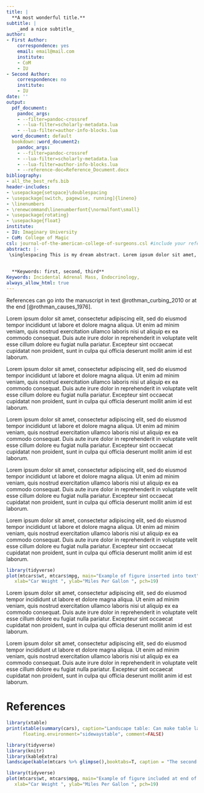 ```yaml
---
title: |
  **A most wonderful title.**
subtitle: |
    _and a nice subtitle_
author:
- First Author:
    correspondence: yes
    email: email@mail.com
    institute:
    - CoM
    - IU
- Second Author:
    correspondence: no
    institute:
    - IU
date: ''
output:
  pdf_document:
    pandoc_args:
    - --filter=pandoc-crossref
    - --lua-filter=scholarly-metadata.lua
    - --lua-filter=author-info-blocks.lua
  word_document: default
  bookdown::word_document2:
    pandoc_args:
    - --filter=pandoc-crossref
    - --lua-filter=scholarly-metadata.lua
    - --lua-filter=author-info-blocks.lua
    - --reference-doc=Reference_Document.docx
bibliography:
- all_the_best_refs.bib
header-includes:
- \usepackage{setspace}\doublespacing
- \usepackage[switch, pagewise, running]{lineno}
- \linenumbers
- \renewcommand\linenumberfont{\normalfont\small}
- \usepackage{rotating}
- \usepackage{float}
institute:
- IU: Imaginary University
- CoM: College of Magic
csl: journal-of-the-american-college-of-surgeons.csl #include your reference format of choice here.
abstract: |-
 \singlespacing This is my dream abstract. Lorem ipsum dolor sit amet, consectetur adipiscing elit, sed do eiusmod tempor incididunt ut labore et dolore magna aliqua. Ut enim ad minim veniam, quis nostrud exercitation ullamco laboris nisi ut aliquip ex ea commodo consequat. Duis aute irure dolor in reprehenderit in voluptate velit esse cillum dolore eu fugiat nulla pariatur. Excepteur sint occaecat cupidatat non proident, sunt in culpa qui officia deserunt mollit anim id est laborum.
  
  
  **Keywords: first, second, third**
Keywords: Incidental Adrenal Mass, Endocrinology,
always_allow_html: true
---
```


\twocolumn
\doublespacing
<!--\newpage-->
\pagewiselinenumbers
\begin{center}
\textbf{Introduction:}
\end{center}


References can go into the manuscript in text @rothman_curbing_2010 or at the end [@rothman_causes_1976].

Lorem ipsum dolor sit amet, consectetur adipiscing elit, sed do eiusmod tempor incididunt ut labore et dolore magna aliqua. Ut enim ad minim veniam, quis nostrud exercitation ullamco laboris nisi ut aliquip ex ea commodo consequat. Duis aute irure dolor in reprehenderit in voluptate velit esse cillum dolore eu fugiat nulla pariatur. Excepteur sint occaecat cupidatat non proident, sunt in culpa qui officia deserunt mollit anim id est laborum.

Lorem ipsum dolor sit amet, consectetur adipiscing elit, sed do eiusmod tempor incididunt ut labore et dolore magna aliqua. Ut enim ad minim veniam, quis nostrud exercitation ullamco laboris nisi ut aliquip ex ea commodo consequat. Duis aute irure dolor in reprehenderit in voluptate velit esse cillum dolore eu fugiat nulla pariatur. Excepteur sint occaecat cupidatat non proident, sunt in culpa qui officia deserunt mollit anim id est laborum.


Lorem ipsum dolor sit amet, consectetur adipiscing elit, sed do eiusmod tempor incididunt ut labore et dolore magna aliqua. Ut enim ad minim veniam, quis nostrud exercitation ullamco laboris nisi ut aliquip ex ea commodo consequat. Duis aute irure dolor in reprehenderit in voluptate velit esse cillum dolore eu fugiat nulla pariatur. Excepteur sint occaecat cupidatat non proident, sunt in culpa qui officia deserunt mollit anim id est laborum.

Lorem ipsum dolor sit amet, consectetur adipiscing elit, sed do eiusmod tempor incididunt ut labore et dolore magna aliqua. Ut enim ad minim veniam, quis nostrud exercitation ullamco laboris nisi ut aliquip ex ea commodo consequat. Duis aute irure dolor in reprehenderit in voluptate velit esse cillum dolore eu fugiat nulla pariatur. Excepteur sint occaecat cupidatat non proident, sunt in culpa qui officia deserunt mollit anim id est laborum.

Lorem ipsum dolor sit amet, consectetur adipiscing elit, sed do eiusmod tempor incididunt ut labore et dolore magna aliqua. Ut enim ad minim veniam, quis nostrud exercitation ullamco laboris nisi ut aliquip ex ea commodo consequat. Duis aute irure dolor in reprehenderit in voluptate velit esse cillum dolore eu fugiat nulla pariatur. Excepteur sint occaecat cupidatat non proident, sunt in culpa qui officia deserunt mollit anim id est laborum.

```r
library(tidyverse)
plot(mtcars$wt, mtcars$mpg, main="Example of figure inserted into text",
   xlab="Car Weight ", ylab="Miles Per Gallon ", pch=19)
```

Lorem ipsum dolor sit amet, consectetur adipiscing elit, sed do eiusmod tempor incididunt ut labore et dolore magna aliqua. Ut enim ad minim veniam, quis nostrud exercitation ullamco laboris nisi ut aliquip ex ea commodo consequat. Duis aute irure dolor in reprehenderit in voluptate velit esse cillum dolore eu fugiat nulla pariatur. Excepteur sint occaecat cupidatat non proident, sunt in culpa qui officia deserunt mollit anim id est laborum.


Lorem ipsum dolor sit amet, consectetur adipiscing elit, sed do eiusmod tempor incididunt ut labore et dolore magna aliqua. Ut enim ad minim veniam, quis nostrud exercitation ullamco laboris nisi ut aliquip ex ea commodo consequat. Duis aute irure dolor in reprehenderit in voluptate velit esse cillum dolore eu fugiat nulla pariatur. Excepteur sint occaecat cupidatat non proident, sunt in culpa qui officia deserunt mollit anim id est laborum.



\newpage
\singlespacing
\onecolumn
# References

<div id="refs"></div>

\newpage

```r
library(xtable)
print(xtable(summary(cars), caption="Landscape table: Can make table landscape with xtable"),
      floating.environment="sidewaystable", comment=FALSE)
```

```r
library(tidyverse)
library(knitr)
library(kableExtra)
landscape(kable(mtcars %>% glimpse(),booktabs=T, caption = "The second table, which you can make landscape with kable") %>% kable_styling(latex_options="striped"))
```

```r
library(tidyverse)
plot(mtcars$wt, mtcars$mpg, main="Example of figure included at end of document",
   xlab="Car Weight ", ylab="Miles Per Gallon ", pch=19)
```